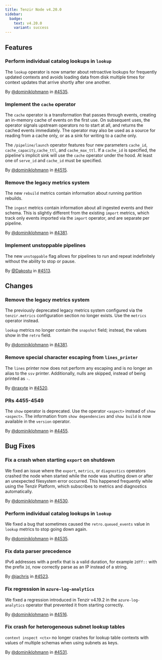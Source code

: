 ```yaml
---
title: Tenzir Node v4.20.0
sidebar:
  badge:
    text: v4.20.0
    variant: success
---
```


## Features

### Perform individual catalog lookups in `lookup`

The `lookup` operator is now smarter about retroactive lookups for frequently
updated contexts and avoids loading data from disk multiple times for context
updates that arrive shortly after one another.

By [@dominiklohmann](https://github.com/dominiklohmann) in [#4535](https://github.com/tenzir/tenzir/pull/4535).

### Implement the `cache` operator

The `cache` operator is a transformation that passes through events, creating an
in-memory cache of events on the first use. On subsequent uses, the operator
signals upstream operators no to start at all, and returns the cached events
immediately. The operator may also be used as a source for reading from a cache
only, or as a sink for writing to a cache only.

The `/pipeline/launch` operator features four new parameters `cache_id`,
`cache_capacity`,`cache_ttl`, and `cache_max_ttl`. If a `cache_id` is specified,
the pipeline's implicit sink will use the `cache` operator under the hood. At
least one of `serve_id` and `cache_id` must be specified.

By [@dominiklohmann](https://github.com/dominiklohmann) in [#4515](https://github.com/tenzir/tenzir/pull/4515).

### Remove the legacy metrics system

The new `rebuild` metrics contain information about running partition rebuilds.

The `ingest` metrics contain information about all ingested events and their
schema. This is slightly different from the existing `import` metrics, which
track only events imported via the `import` operator, and are separate per
pipeline.

By [@dominiklohmann](https://github.com/dominiklohmann) in [#4381](https://github.com/tenzir/tenzir/pull/4381).

### Implement unstoppable pipelines

The new `unstoppable` flag allows for pipelines to run and repeat indefinitely
without the ability to stop or pause.

By [@Dakostu](https://github.com/Dakostu) in [#4513](https://github.com/tenzir/tenzir/pull/4513).

## Changes

### Remove the legacy metrics system

The previously deprecated legacy metrics system configured via the
`tenzir.metrics` configuration section no longer exists. Use the `metrics`
operator instead.

`lookup` metrics no longer contain the `snapshot` field; instead, the values
show in the `retro` field.

By [@dominiklohmann](https://github.com/dominiklohmann) in [#4381](https://github.com/tenzir/tenzir/pull/4381).

### Remove special character escaping from `lines_printer`

The `lines` printer now does not perform any escaping and is no longer an alias to
the `ssv` printer. Additionally, nulls are skipped, instead of being printed
as `-`.

By [@raxyte](https://github.com/raxyte) in [#4520](https://github.com/tenzir/tenzir/pull/4520).

### PRs 4455-4549

The `show` operator is deprecated. Use the operator `<aspect>` instead of `show
<aspect>`. The information from `show dependencies` and `show build` is now
available in the `version` operator.

By [@dominiklohmann](https://github.com/dominiklohmann) in [#4455](https://github.com/tenzir/tenzir/pull/4455).

## Bug Fixes

### Fix a crash when starting `export` on shutdown

We fixed an issue where the `export`, `metrics`, or `diagnostics` operators
crashed the node when started while the node was shutting down or after an
unexpected filesystem error occurred. This happened frequently while using the
Tenzir Platform, which subscribes to metrics and diagnostics automatically.

By [@dominiklohmann](https://github.com/dominiklohmann) in [#4530](https://github.com/tenzir/tenzir/pull/4530).

### Perform individual catalog lookups in `lookup`

We fixed a bug that sometimes caused the `retro.queued_events` value in `lookup`
metrics to stop going down again.

By [@dominiklohmann](https://github.com/dominiklohmann) in [#4535](https://github.com/tenzir/tenzir/pull/4535).

### Fix data parser precedence

IPv6 addresses with a prefix that is a valid duration, for example `2dff::` with
the prefix `2d`, now correctly parse as an IP instead of a string.

By [@jachris](https://github.com/jachris) in [#4523](https://github.com/tenzir/tenzir/pull/4523).

### Fix regression in `azure-log-analytics`

We fixed a regression introduced in Tenzir v4.19.2 in the `azure-log-analytics`
operator that prevented it from starting correctly.

By [@dominiklohmann](https://github.com/dominiklohmann) in [#4516](https://github.com/tenzir/tenzir/pull/4516).

### Fix crash for heterogeneous subnet lookup tables

`context inspect <ctx>` no longer crashes for lookup table contexts with
values of multiple schemas when using subnets as keys.

By [@dominiklohmann](https://github.com/dominiklohmann) in [#4531](https://github.com/tenzir/tenzir/pull/4531).
